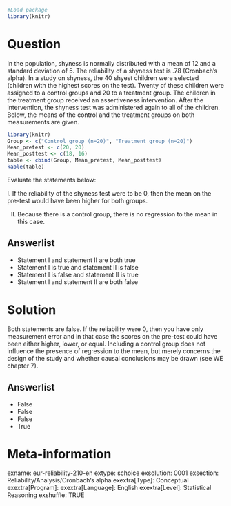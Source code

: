 ```{r, echo = FALSE, results = "hide"}
#Load package
library(knitr)
```

Question
========
In the population, shyness is normally distributed with a mean of 12 and a standard  deviation of 5. The reliability of a shyness test is .78 (Cronbach’s alpha). In a study on shyness, the 40 shyest children were selected (children with the highest scores on the test). Twenty of these children were assigned to a control groups and 20 to a treatment group. The children in the treatment group received an assertiveness intervention. After the  intervention, the shyness test was administered again to all of the children. Below, the means of the control and the treatment groups on both measurements are given. 

```{r, echo=FALSE}
library(knitr)
Group <- c("Control group (n=20)", "Treatment group (n=20)")
Mean_pretest <- c(20, 20)
Mean_posttest <- c(18, 16)
table <- cbind(Group, Mean_pretest, Mean_posttest)
kable(table)
```

Evaluate the statements below:

I. If the reliability of the shyness test were to be 0, then the mean on the pre-test would have been higher for both groups. 

II. Because there is a control group, there is no regression to the mean in this case.

Answerlist
----------
* Statement I and statement II are both true
* Statement I is true and statement II is false
* Statement I is false and statement II is true
* Statement I and statement II are both false


Solution
========
Both statements are false. If the reliability were 0, then you have only measurement error and in that case the scores on the pre-test could have been either higher, lower, or equal. Including a control group does not influence the presence of regression to the mean, but merely concerns the design of the study and whether causal conclusions may be drawn (see WE chapter 7).

Answerlist
----------
* False
* False
* False
* True


Meta-information
================
exname: eur-reliability-210-en
extype: schoice
exsolution: 0001
exsection: Reliability/Analysis/Cronbach's alpha
exextra[Type]: Conceptual
exextra[Program]: 
exextra[Language]: English
exextra[Level]: Statistical Reasoning
exshuffle: TRUE